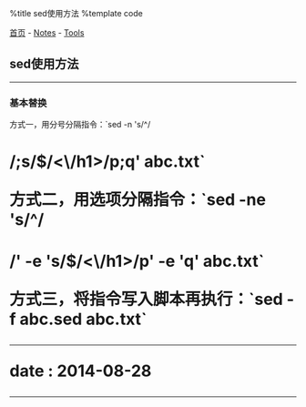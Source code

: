 %title sed使用方法
%template code

[[../../index|首页]] - [[../index|Notes]] - [[index|Tools]]
==sed使用方法==
----
===基本替换===

方式一，用分号分隔指令：`sed -n 's/^/<h1>/;s/$/<\/h1>/p;q' abc.txt`

方式二，用选项分隔指令：`sed -ne 's/^/<h1>/' -e 's/$/<\/h1>/p' -e 'q' abc.txt`

方式三，将指令写入脚本再执行：`sed -f abc.sed abc.txt`
{{{Sed
#!/user/bin/env sed

s/^/<h1>/
s/$/<\h1>/
q
}}}
----
<red>date</red> : 2014-08-28
----
